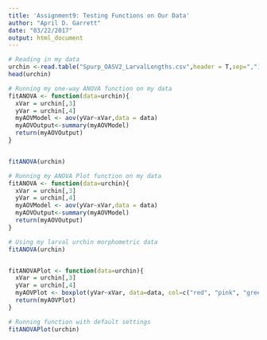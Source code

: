 ```yaml
---
title: 'Assignment9: Testing Functions on Our Data'
author: "April D. Garrett"
date: "03/22/2017"
output: html_document
---
```


```r
# Reading in my data
urchin <-read.table("Spurp_OASV2_LarvalLengths.csv",header = T,sep=",")
head(urchin)

# Running my one-way ANOVA function on my data
fitANOVA <- function(data=urchin){
  xVar = urchin[,3]
  yVar = urchin[,4]
  myAOVModel <- aov(yVar~xVar,data = data)
  myAOVOutput<-summary(myAOVModel)
  return(myAOVOutput)
}


fitANOVA(urchin)

# Running my ANOVA Plot function on my data
fitANOVA <- function(data=urchin){
  xVar = urchin[,3]
  yVar = urchin[,4]
  myAOVModel <- aov(yVar~xVar,data = data)
  myAOVOutput<-summary(myAOVModel)
  return(myAOVOutput)
}

# Using my larval urchin morphometric data
fitANOVA(urchin)


fitANOVAPlot <- function(data=urchin){
  xVar = urchin[,3]
  yVar = urchin[,4]
  myAOVPlot <- boxplot(yVar~xVar, data=data, col=c("red", "pink", "green", "lightgreen", "blue", "lightblue"), main = "ANOVA Plot Example of pH Treatment Impact \n on Larval Urchin Body Size", xlab = "pH treatment", ylab = "body size (micrometers)")
  return(myAOVPlot)
}

# Running function with default settings
fitANOVAPlot(urchin)
```

